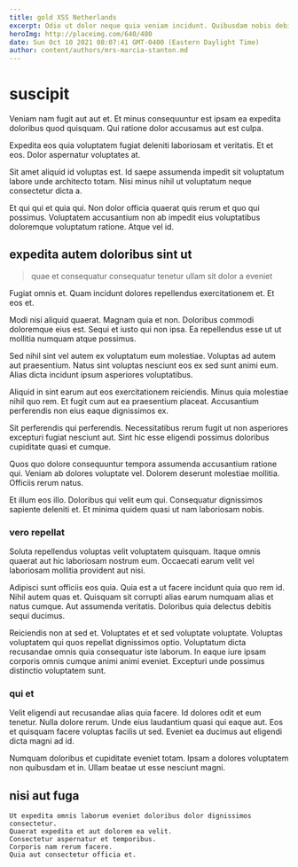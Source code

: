 ```yaml
---
title: gold XSS Netherlands
excerpt: Odio ut dolor neque quia veniam incidunt. Quibusdam nobis debitis sed molestias. Cumque eum explicabo reprehenderit repellat nemo. Est ut ex. Neque sit temporibus porro pariatur. Corporis cupiditate dolores totam rerum libero modi consequatur.
heroImg: http://placeimg.com/640/480
date: Sun Oct 10 2021 08:07:41 GMT-0400 (Eastern Daylight Time)
author: content/authors/mrs-marcia-stanton.md
---
```

# suscipit

Veniam nam fugit aut aut et. Et minus consequuntur est ipsam ea expedita doloribus quod quisquam. Qui ratione dolor accusamus aut est culpa.
  
Expedita eos quia voluptatem fugiat deleniti laboriosam et veritatis. Et et eos. Dolor aspernatur voluptates at.
  
Sit amet aliquid id voluptas est. Id saepe assumenda impedit sit voluptatum labore unde architecto totam. Nisi minus nihil ut voluptatum neque consectetur dicta a.
  
Et qui qui et quia qui. Non dolor officia quaerat quis rerum et quo qui possimus. Voluptatem accusantium non ab impedit eius voluptatibus doloremque voluptatum ratione. Atque vel id.

## expedita autem doloribus sint ut

> quae et consequatur consequatur tenetur ullam sit dolor a eveniet

Fugiat omnis et. Quam incidunt dolores repellendus exercitationem et. Et eos et.
  
Modi nisi aliquid quaerat. Magnam quia et non. Doloribus commodi doloremque eius est. Sequi et iusto qui non ipsa. Ea repellendus esse ut ut mollitia numquam atque possimus.
  
Sed nihil sint vel autem ex voluptatum eum molestiae. Voluptas ad autem aut praesentium. Natus sint voluptas nesciunt eos ex sed sunt animi eum. Alias dicta incidunt ipsum asperiores voluptatibus.
  
Aliquid in sint earum aut eos exercitationem reiciendis. Minus quia molestiae nihil quo rem. Et fugit cum aut ea praesentium placeat. Accusantium perferendis non eius eaque dignissimos ex.
  
Sit perferendis qui perferendis. Necessitatibus rerum fugit ut non asperiores excepturi fugiat nesciunt aut. Sint hic esse eligendi possimus doloribus cupiditate quasi et cumque.
  
Quos quo dolore consequuntur tempora assumenda accusantium ratione qui. Veniam ab dolores voluptate vel. Dolorem deserunt molestiae mollitia. Officiis rerum natus.
  
Et illum eos illo. Doloribus qui velit eum qui. Consequatur dignissimos sapiente deleniti et. Et minima quidem quasi ut nam laboriosam nobis.

### vero repellat

Soluta repellendus voluptas velit voluptatem quisquam. Itaque omnis quaerat aut hic laboriosam nostrum eum. Occaecati earum velit vel laboriosam mollitia provident aut nisi.
  
Adipisci sunt officiis eos quia. Quia est a ut facere incidunt quia quo rem id. Nihil autem quas et. Quisquam sit corrupti alias earum numquam alias et natus cumque. Aut assumenda veritatis. Doloribus quia delectus debitis sequi ducimus.
  
Reiciendis non at sed et. Voluptates et et sed voluptate voluptate. Voluptas voluptatem qui quos repellat dignissimos optio. Voluptatum dicta recusandae omnis quia consequatur iste laborum. In eaque iure ipsam corporis omnis cumque animi animi eveniet. Excepturi unde possimus distinctio voluptatem sunt.

### qui et

Velit eligendi aut recusandae alias quia facere. Id dolores odit et eum tenetur. Nulla dolore rerum. Unde eius laudantium quasi qui eaque aut. Eos et quisquam facere voluptas facilis ut sed. Eveniet ea ducimus aut eligendi dicta magni ad id.
  
Numquam doloribus et cupiditate eveniet totam. Ipsam a dolores voluptatem non quibusdam et in. Ullam beatae ut esse nesciunt magni.

## nisi aut fuga

```text
Ut expedita omnis laborum eveniet doloribus dolor dignissimos consectetur.
Quaerat expedita et aut dolorem ea velit.
Consectetur aspernatur et temporibus.
Corporis nam rerum facere.
Quia aut consectetur officia et.
```

